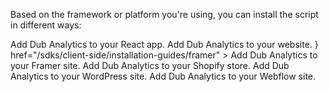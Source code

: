 Based on the framework or platform you're using, you can install the script in different ways:

<CardGroup>
  <Card
    title="React"
    icon="react"
    href="/sdks/client-side/installation-guides/react"
  >
    Add Dub Analytics to your React app.
  </Card>
  <Card
    title="Manual installation"
    icon="browser"
    href="/sdks/client-side/installation-guides/manual"
  >
    Add Dub Analytics to your website.
  </Card>
  <Card
    title="Framer"
    icon={
      <svg
        width="74"
        height="111"
        viewBox="0 0 74 111"
        fill="none"
        xmlns="http://www.w3.org/2000/svg"
        className="w-7 h-7"
      >
        <path d="M0 0H73.8374V36.9892H36.9187L0 0Z" fill="#eb5611" />
        <path d="M0 36.989H36.9187L73.8374 73.9796H0V36.989Z" fill="#eb5611" />
        <path d="M0 73.9797H36.9187V110.97L0 73.9797Z" fill="#eb5611" />
      </svg>
    }
    href="/sdks/client-side/installation-guides/framer"
  >
    Add Dub Analytics to your Framer site.
  </Card>
  <Card
    title="Shopify"
    icon="shopify"
    href="/sdks/client-side/installation-guides/shopify"
  >
    Add Dub Analytics to your Shopify store.
  </Card>
  <Card
    title="WordPress"
    icon="wordpress"
    href="/sdks/client-side/installation-guides/wordpress"
  >
    Add Dub Analytics to your WordPress site.
  </Card>
  <Card
    title="Webflow"
    icon="webflow"
    href="/sdks/client-side/installation-guides/webflow"
  >
    Add Dub Analytics to your Webflow site.
  </Card>
</CardGroup>
